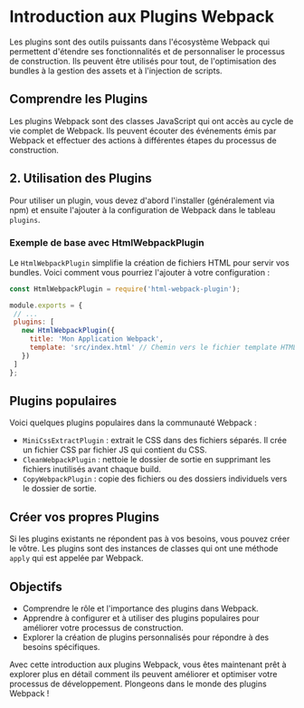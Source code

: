 # Introduction aux Plugins Webpack

Les plugins sont des outils puissants dans l'écosystème Webpack qui permettent d'étendre ses fonctionnalités et de personnaliser le processus de construction. Ils peuvent être utilisés pour tout, de l'optimisation des bundles à la gestion des assets et à l'injection de scripts.

## Comprendre les Plugins
Les plugins Webpack sont des classes JavaScript qui ont accès au cycle de vie complet de Webpack. Ils peuvent écouter des événements émis par Webpack et effectuer des actions à différentes étapes du processus de construction.

## 2. Utilisation des Plugins
Pour utiliser un plugin, vous devez d'abord l'installer (généralement via npm) et ensuite l'ajouter à la configuration de Webpack dans le tableau `plugins`.

### Exemple de base avec HtmlWebpackPlugin
Le `HtmlWebpackPlugin` simplifie la création de fichiers HTML pour servir vos bundles. Voici comment vous pourriez l'ajouter à votre configuration :

```javascript
const HtmlWebpackPlugin = require('html-webpack-plugin');

module.exports = {
 // ...
 plugins: [
   new HtmlWebpackPlugin({
     title: 'Mon Application Webpack',
     template: 'src/index.html' // Chemin vers le fichier template HTML
   })
 ]
};
```

## Plugins populaires
Voici quelques plugins populaires dans la communauté Webpack :

- `MiniCssExtractPlugin` : extrait le CSS dans des fichiers séparés. Il crée un fichier CSS par fichier JS qui contient du CSS.
- `CleanWebpackPlugin` : nettoie le dossier de sortie en supprimant les fichiers inutilisés avant chaque build.
- `CopyWebpackPlugin` : copie des fichiers ou des dossiers individuels vers le dossier de sortie.

## Créer vos propres Plugins
Si les plugins existants ne répondent pas à vos besoins, vous pouvez créer le vôtre. Les plugins sont des instances de classes qui ont une méthode `apply` qui est appelée par Webpack.

## Objectifs
- Comprendre le rôle et l'importance des plugins dans Webpack.
- Apprendre à configurer et à utiliser des plugins populaires pour améliorer votre processus de construction.
- Explorer la création de plugins personnalisés pour répondre à des besoins spécifiques.

Avec cette introduction aux plugins Webpack, vous êtes maintenant prêt à explorer plus en détail comment ils peuvent améliorer et optimiser votre processus de développement. Plongeons dans le monde des plugins Webpack !